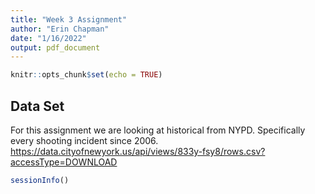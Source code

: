 ```yaml
---
title: "Week 3 Assignment"
author: "Erin Chapman"
date: "1/16/2022"
output: pdf_document
---
```


```r
knitr::opts_chunk$set(echo = TRUE)
```

## Data Set
For this assignment we are looking at historical from NYPD. Specifically every shooting incident since 2006.
<https://data.cityofnewyork.us/api/views/833y-fsy8/rows.csv?accessType=DOWNLOAD>

```r
sessionInfo()
```
